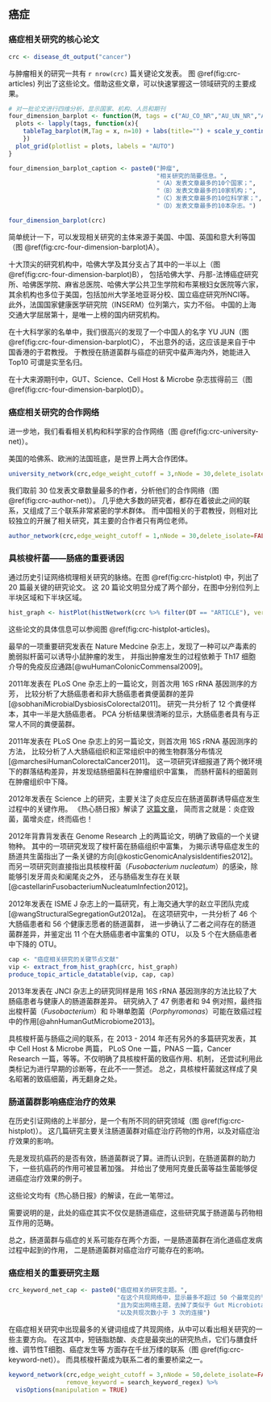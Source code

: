 ## 癌症  {#cancer}

### 癌症相关研究的核心论文



```r
crc <- disease_dt_output("cancer")
```

与肿瘤相关的研究一共有 `r nrow(crc)` 篇关键论文发表。
图 \@ref(fig:crc-articles) 列出了这些论文。借助这些文章，可以快速掌握这一领域研究的主要成果。


```r
# 对一批论文进行四维分析，显示国家、机构、人员和期刊
four_dimension_barplot <- function(M, tags = c("AU_CO_NR","AU_UN_NR","AU","J9")){
  plots <- lapply(tags, function(x){
    tableTag_barplot(M,Tag = x, n=10) + labs(title="") + scale_y_continuous(expand = c(0,1))
    })
  plot_grid(plotlist = plots, labels = "AUTO")
}
```



```r
four_dimension_barplot_caption <- paste0("肿瘤",
                                         "相关研究的简要信息。",
                                         "（A）发表文章最多的10个国家；",
                                         "（B）发表文章最多的10家机构；",
                                         "（C）发表文章最多的10位科学家；",
                                         "（D）发表文章最多的10本杂志。")
```


```r
four_dimension_barplot(crc)
```
简单统计一下，可以发现相关研究的主体来源于美国、中国、英国和意大利等国（图 \@ref(fig:crc-four-dimension-barplot)A）。

十大顶尖的研究机构中，哈佛大学及其分支占了其中的一半以上（图 \@ref(fig:crc-four-dimension-barplot)B），
包括哈佛大学、丹那-法博癌症研究所、哈佛医学院、麻省总医院、哈佛大学公共卫生学院和布莱根妇女医院等六家，
其余机构也多位于美国，包括加州大学圣地亚哥分校、国立癌症研究所NCI等。
此外，法国国家健康医学研究院（INSERM）位列第六，实力不俗。
中国的上海交通大学屈居第十，是唯一上榜的国内研究机构。

在十大科学家的名单中，我们很高兴的发现了一个中国人的名字 YU JUN（图 \@ref(fig:crc-four-dimension-barplot)C），
不出意外的话，这应该是来自于中国香港的于君教授。
于教授在肠道菌群与癌症的研究中蜚声海内外，她能进入 Top10 可谓是实至名归。

在十大来源期刊中，GUT、Science、Cell Host & Microbe 杂志拔得前三（图 \@ref(fig:crc-four-dimension-barplot)D）。


### 癌症相关研究的合作网络

进一步地，我们看看相关机构和科学家的合作网络（图 \@ref(fig:crc-university-net)）。

美国的哈佛系、欧洲的法国班底，是世界上两大合作团体。

```r
university_network(crc,edge_weight_cutoff = 3,nNode = 30,delete_isolate=FALSE) 
```


我们取前 30 位发表文章数量最多的作者，分析他们的合作网络（图 \@ref(fig:crc-author-net)）。
几乎绝大多数的研究者，都存在着彼此之间的联系，又组成了三个联系非常紧密的学术群体。
而中国相关的于君教授，则相对比较独立的开展了相关研究，其主要的合作者只有两位老师。

```r
author_network(crc,edge_weight_cutoff = 1,nNode = 30,delete_isolate=FALSE) 
```


### 具核梭杆菌——肠癌的重要诱因

通过历史引证网络梳理相关研究的脉络。在图 \@ref(fig:crc-histplot) 中，列出了 20 篇最关键的研究论文。
这 20 篇论文明显分成了两个部分，在图中分别位列上半块区域和下半块区域。

```r
hist_graph <- histPlot(histNetwork(crc %>% filter(DT == "ARTICLE"), verbose = FALSE), verbose = FALSE)
```

这些论文的具体信息可以参阅图 \@ref(fig:crc-histplot-articles)。

最早的一项重要研究发表在 Nature Medcine 杂志上，发现了一种可以产毒素的脆弱拟杆菌可以诱导小鼠肿瘤的发生，
并指出肿瘤发生的过程依赖于 Th17 细胞介导的免疫反应通路[@wuHumanColonicCommensal2009]。

2011年发表在 PLoS One 杂志上的一篇论文，则首次用 16S rRNA 基因测序的方芳，
比较分析了大肠癌患者和非大肠癌患者粪便菌群的差异[@sobhaniMicrobialDysbiosisColorectal2011]。
研究一共分析了 12 个粪便样本，其中一半是大肠癌患者。
PCA 分析结果很清晰的显示，大肠癌患者具有与正常人不同的粪便菌群。


2011年发表在 PLoS One 杂志上的另一篇论文，则首次用 16S rRNA 基因测序的方法，
比较分析了人大肠癌组织和正常组织中的微生物群落分布情况[@marchesiHumanColorectalCancer2011]。
这一项研究详细报道了两个微环境下的群落结构差异，并发现结肠细菌科在肿瘤组织中富集，
而肠杆菌科的细菌则在肿瘤组织中下降。

2012年发表在 Science 上的研究，主要关注了炎症反应在肠道菌群诱导癌症发生过程中的关键作用。
《热心肠日报》解读了 [这篇文章](https://www.mr-gut.cn/papers/read/1070902056)，
简而言之就是：炎症毁菌，菌增炎症，终而癌也！


2012年背靠背发表在 Genome Research 上的两篇论文，明确了致癌的一个关键物种。
其中的一项研究发现了梭杆菌在肠癌组织中富集，
为揭示诱导癌症发生的肠道共生菌指出了一条关键的方向[@kosticGenomicAnalysisIdentifies2012]。
而另一项研究则直接指出具核梭杆菌（*Fusobacterium nucleatum*）的感染，除能够引发牙周炎和阑尾炎之外，
还与肠癌发生存在关联[@castellarinFusobacteriumNucleatumInfection2012]。

2012年发表在 ISME J 杂志上的一篇研究，有上海交通大学的赵立平团队完成[@wangStructuralSegregationGut2012a]。
在这项研究中，一共分析了 46 个大肠癌患者和 56 个健康志愿者的肠道菌群，
进一步确认了二者之间存在的肠道菌群差异，并鉴定出 11 个在大肠癌患者中富集的 OTU，
以及 5 个在大肠癌患者中下降的 OTU。


```r
cap <- "癌症相关研究的关键节点文献"
vip <- extract_from_hist_graph(crc, hist_graph)
produce_topic_article_datatable(vip, cap, cap)
```

2013年发表在 JNCI 杂志上的研究同样是用 16S rRNA 基因测序的方法比较了大肠癌患者与健康人的肠道菌群差异。
研究纳入了 47 例患者和 94 例对照，最终指出梭杆菌（*Fusobacterium*）和
卟啉单胞菌（*Porphyromonas*）可能在致癌过程中的作用[@ahnHumanGutMicrobiome2013]。

具核梭杆菌与肠癌之间的联系，在 2013 - 2014 年还有另外的多篇研究发表，其中 Cell Host & Microbe 两篇，
PLoS One 一篇，PNAS 一篇，Cancer Research 一篇，等等。不仅明确了具核梭杆菌的致癌作用、机制，
还尝试利用此类标记为进行早期的诊断等，在此不一一赘述。
总之，具核梭杆菌就这样成了臭名昭著的致癌细菌，再无翻身之处。

### 肠道菌群影响癌症治疗的效果

在历史引证网络的上半部分，是一个有所不同的研究领域（图 \@ref(fig:crc-histplot)）。
这几篇研究主要关注肠道菌群对癌症治疗药物的作用，以及对癌症治疗效果的影响。

先是发现抗癌药的是否有效，肠道菌群说了算。进而认识到，在肠道菌群的助力下，一些抗癌药的作用可被显著加强。
并给出了使用阿克曼氏菌等益生菌能够促进癌症治疗效果的例子。

这些论文均有《热心肠日报》的解读，在此一笔带过。

需要说明的是，此处的癌症其实不仅仅是肠道癌症，这些研究属于肠道菌与药物相互作用的范畴。


总之，肠道菌群与癌症的关系可能存在两个方面，一是肠道菌群在消化道癌症发病过程中起到的作用，
二是肠道菌群对癌症治疗可能存在的影响。


### 癌症相关的重要研究主题

```r
crc_keyword_net_cap <- paste0("癌症相关的研究主题。",
                              "在这个共现网络中，显示最多不超过 50 个最常见的节点，",
                              "且为突出网络主题，去掉了类似于 Gut Microbiota 的一般词汇",
                              "以及共现次数小于 3 次的连接")
```


在癌症相关研究中出现最多的关键词组成了共现网络，从中可以看出相关研究的一些主要方向。
在这其中，短链脂肪酸、炎症是最突出的研究热点，它们与膳食纤维、调节性T细胞、癌症发生等
方面存在千丝万缕的联系（图 \@ref(fig:crc-keyword-net)）。
而具核梭杆菌成为联系二者的重要桥梁之一。

```r
keyword_network(crc,edge_weight_cutoff = 3,nNode = 50,delete_isolate=FALSE,
                remove_keyword = search_keyword_regex) %>%
  visOptions(manipulation = TRUE)

```
